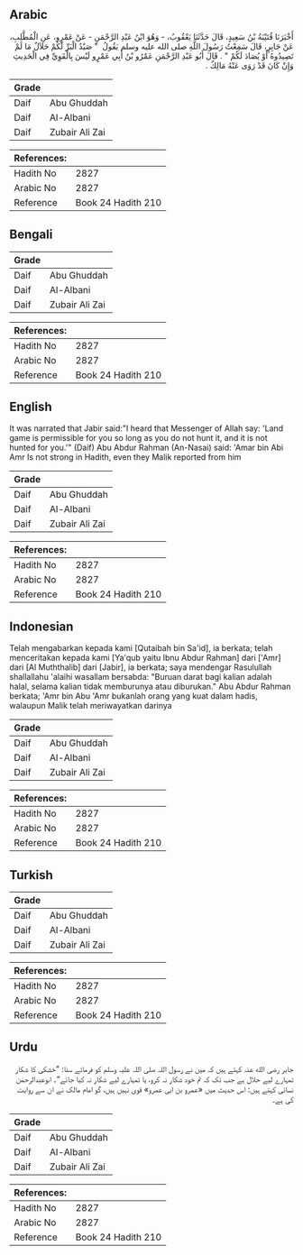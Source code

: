 ## Arabic


<div dir="rtl" lang="ar" style={{fontSize:'larger',backgroundColor:'#f8f9fa',padding:20}}>
أَخْبَرَنَا قُتَيْبَةُ بْنُ سَعِيدٍ، قَالَ حَدَّثَنَا يَعْقُوبُ، - وَهُوَ ابْنُ عَبْدِ الرَّحْمَنِ - عَنْ عَمْرٍو، عَنِ الْمُطَّلِبِ، عَنْ جَابِرٍ، قَالَ سَمِعْتُ رَسُولَ اللَّهِ صلى الله عليه وسلم يَقُولُ ‏ "‏ صَيْدُ الْبَرِّ لَكُمْ حَلاَلٌ مَا لَمْ تَصِيدُوهُ أَوْ يُصَادَ لَكُمْ ‏"‏ ‏.‏ قَالَ أَبُو عَبْدِ الرَّحْمَنِ عَمْرُو بْنُ أَبِي عَمْرٍو لَيْسَ بِالْقَوِيِّ فِي الْحَدِيثِ وَإِنْ كَانَ قَدْ رَوَى عَنْهُ مَالِكٌ ‏.‏
</div>
<div style={{backgroundColor:'#f8f9fa',padding:20, marginBottom: 10}}><table> <thead> <tr> <th>Grade</th> <th></th> </tr> </thead> <tbody> <tr><td>Daif</td><td>Abu Ghuddah</td></tr><tr><td>Daif</td><td>Al-Albani</td></tr><tr><td>Daif</td><td>Zubair Ali Zai</td></tr></tbody></table><table> <thead> <tr> <th>References:</th> <th></th> </tr> </thead> <tbody><tr><td>Hadith No</td><td>2827</td></tr><tr><td>Arabic No</td><td>2827</td></tr><tr><td>Reference</td><td>Book 24 Hadith 210</td></tr></tbody></table></div>

## Bengali


<div dir="ltr" lang="bn" style={{fontSize:'larger',backgroundColor:'#f8f9fa',padding:20}}>

</div>
<div style={{backgroundColor:'#f8f9fa',padding:20, marginBottom: 10}}><table> <thead> <tr> <th>Grade</th> <th></th> </tr> </thead> <tbody> <tr><td>Daif</td><td>Abu Ghuddah</td></tr><tr><td>Daif</td><td>Al-Albani</td></tr><tr><td>Daif</td><td>Zubair Ali Zai</td></tr></tbody></table><table> <thead> <tr> <th>References:</th> <th></th> </tr> </thead> <tbody><tr><td>Hadith No</td><td>2827</td></tr><tr><td>Arabic No</td><td>2827</td></tr><tr><td>Reference</td><td>Book 24 Hadith 210</td></tr></tbody></table></div>

## English


<div dir="ltr" lang="en" style={{fontSize:'larger',backgroundColor:'#f8f9fa',padding:20}}>
It was narrated that Jabir said:"I heard that Messenger of Allah say: 'Land game is permissible for you so long as you do not hunt it, and it is not hunted for you.'" (Daif) Abu Abdur Rahman (An-Nasai) said: 'Amar bin Abi Amr Is not strong in Hadith, even they Malik reported from him
</div>
<div style={{backgroundColor:'#f8f9fa',padding:20, marginBottom: 10}}><table> <thead> <tr> <th>Grade</th> <th></th> </tr> </thead> <tbody> <tr><td>Daif</td><td>Abu Ghuddah</td></tr><tr><td>Daif</td><td>Al-Albani</td></tr><tr><td>Daif</td><td>Zubair Ali Zai</td></tr></tbody></table><table> <thead> <tr> <th>References:</th> <th></th> </tr> </thead> <tbody><tr><td>Hadith No</td><td>2827</td></tr><tr><td>Arabic No</td><td>2827</td></tr><tr><td>Reference</td><td>Book 24 Hadith 210</td></tr></tbody></table></div>

## Indonesian


<div dir="ltr" lang="id" style={{fontSize:'larger',backgroundColor:'#f8f9fa',padding:20}}>
Telah mengabarkan kepada kami [Qutaibah bin Sa'id], ia berkata; telah menceritakan kepada kami [Ya'qub yaitu Ibnu Abdur Rahman] dari ['Amr] dari [Al Muththalib] dari [Jabir], ia berkata; saya mendengar Rasulullah shallallahu 'alaihi wasallam bersabda: "Buruan darat bagi kalian adalah halal, selama kalian tidak memburunya atau diburukan." Abu Abdur Rahman berkata; 'Amr bin Abu 'Amr bukanlah orang yang kuat dalam hadis, walaupun Malik telah meriwayatkan darinya
</div>
<div style={{backgroundColor:'#f8f9fa',padding:20, marginBottom: 10}}><table> <thead> <tr> <th>Grade</th> <th></th> </tr> </thead> <tbody> <tr><td>Daif</td><td>Abu Ghuddah</td></tr><tr><td>Daif</td><td>Al-Albani</td></tr><tr><td>Daif</td><td>Zubair Ali Zai</td></tr></tbody></table><table> <thead> <tr> <th>References:</th> <th></th> </tr> </thead> <tbody><tr><td>Hadith No</td><td>2827</td></tr><tr><td>Arabic No</td><td>2827</td></tr><tr><td>Reference</td><td>Book 24 Hadith 210</td></tr></tbody></table></div>

## Turkish


<div dir="ltr" lang="tr" style={{fontSize:'larger',backgroundColor:'#f8f9fa',padding:20}}>

</div>
<div style={{backgroundColor:'#f8f9fa',padding:20, marginBottom: 10}}><table> <thead> <tr> <th>Grade</th> <th></th> </tr> </thead> <tbody> <tr><td>Daif</td><td>Abu Ghuddah</td></tr><tr><td>Daif</td><td>Al-Albani</td></tr><tr><td>Daif</td><td>Zubair Ali Zai</td></tr></tbody></table><table> <thead> <tr> <th>References:</th> <th></th> </tr> </thead> <tbody><tr><td>Hadith No</td><td>2827</td></tr><tr><td>Arabic No</td><td>2827</td></tr><tr><td>Reference</td><td>Book 24 Hadith 210</td></tr></tbody></table></div>

## Urdu


<div dir="rtl" lang="ur" style={{fontSize:'larger',backgroundColor:'#f8f9fa',padding:20}}>
جابر رضی الله عنہ کہتے ہیں کہ میں نے رسول اللہ صلی اللہ علیہ وسلم کو فرماتے سنا: ”خشکی کا شکار تمہارے لیے حلال ہے جب تک کہ تم خود شکار نہ کرو، یا تمہارے لیے شکار نہ کیا جائے“۔ ابوعبدالرحمٰن نسائی کہتے ہیں: اس حدیث میں «عمرو بن ابی عمرو» قوی نہیں ہیں، گو امام مالک نے ان سے روایت کی ہے۔
</div>
<div style={{backgroundColor:'#f8f9fa',padding:20, marginBottom: 10}}><table> <thead> <tr> <th>Grade</th> <th></th> </tr> </thead> <tbody> <tr><td>Daif</td><td>Abu Ghuddah</td></tr><tr><td>Daif</td><td>Al-Albani</td></tr><tr><td>Daif</td><td>Zubair Ali Zai</td></tr></tbody></table><table> <thead> <tr> <th>References:</th> <th></th> </tr> </thead> <tbody><tr><td>Hadith No</td><td>2827</td></tr><tr><td>Arabic No</td><td>2827</td></tr><tr><td>Reference</td><td>Book 24 Hadith 210</td></tr></tbody></table></div>